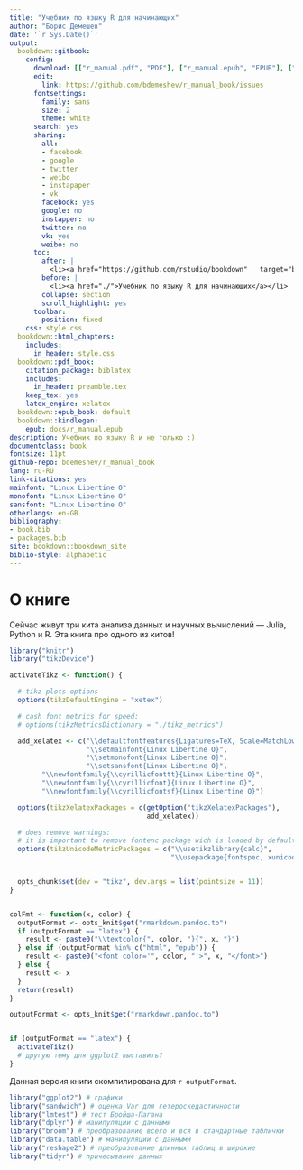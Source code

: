 ```yaml
---
title: "Учебник по языку R для начинающих"
author: "Борис Демешев"
date: '`r Sys.Date()`'
output:
  bookdown::gitbook:
    config:
      download: [["r_manual.pdf", "PDF"], ["r_manual.epub", "EPUB"], ["r_manual.mobi", "MOBI"]]
      edit:
        link: https://github.com/bdemeshev/r_manual_book/issues
      fontsettings:
        family: sans
        size: 2
        theme: white
      search: yes
      sharing:
        all:
        - facebook
        - google
        - twitter
        - weibo
        - instapaper
        - vk
        facebook: yes
        google: no
        instapper: no
        twitter: no
        vk: yes
        weibo: no
      toc:
        after: |
          <li><a href="https://github.com/rstudio/bookdown"   target="blank">Создано с использованием пакета bookdown</a></li>
        before: |
          <li><a href="./">Учебник по языку R для начинающих</a></li>
        collapse: section
        scroll_highlight: yes
      toolbar:
        position: fixed
    css: style.css
  bookdown::html_chapters:
    includes:
      in_header: style.css
  bookdown::pdf_book:
    citation_package: biblatex
    includes:
      in_header: preamble.tex
    keep_tex: yes
    latex_engine: xelatex
  bookdown::epub_book: default
  bookdown::kindlegen:
    epub: docs/r_manual.epub
description: Учебник по языку R и не только :)
documentclass: book
fontsize: 11pt
github-repo: bdemeshev/r_manual_book
lang: ru-RU
link-citations: yes
mainfont: "Linux Libertine O"
monofont: "Linux Libertine O"
sansfont: "Linux Libertine O"
otherlangs: en-GB
bibliography:
- book.bib
- packages.bib
site: bookdown::bookdown_site
biblio-style: alphabetic
---
```


# О книге {-}

Сейчас живут три кита анализа данных и научных вычислений --- Julia, Python и R. Эта книга про одного из китов!


```r
library("knitr")
library("tikzDevice")

activateTikz <- function() {

  # tikz plots options
  options(tikzDefaultEngine = "xetex")

  # cash font metrics for speed:
  # options(tikzMetricsDictionary = "./tikz_metrics")

  add_xelatex <- c("\\defaultfontfeatures{Ligatures=TeX, Scale=MatchLowercase}",
                   "\\setmainfont{Linux Libertine O}",
                   "\\setmonofont{Linux Libertine O}",
                   "\\setsansfont{Linux Libertine O}",
        "\\newfontfamily{\\cyrillicfonttt}{Linux Libertine O}",
        "\\newfontfamily{\\cyrillicfont}{Linux Libertine O}",
        "\\newfontfamily{\\cyrillicfontsf}{Linux Libertine O}")

  options(tikzXelatexPackages = c(getOption("tikzXelatexPackages"),
                                  add_xelatex))

  # does remove warnings:
  # it is important to remove fontenc package wich is loaded by default
  options(tikzUnicodeMetricPackages = c("\\usetikzlibrary{calc}",
                                        "\\usepackage{fontspec, xunicode}", add_xelatex))


  opts_chunk$set(dev = "tikz", dev.args = list(pointsize = 11))
}


colFmt <- function(x, color) {
  outputFormat <- opts_knit$get("rmarkdown.pandoc.to")
  if (outputFormat == "latex") {
    result <- paste0("\\textcolor{", color, "}{", x, "}")
  } else if (outputFormat %in% c("html", "epub")) {
    result <- paste0("<font color='", color, "'>", x, "</font>")
  } else {
    result <- x
  }
  return(result)
}

outputFormat <- opts_knit$get("rmarkdown.pandoc.to")


if (outputFormat == "latex") {
  activateTikz()
  # другую тему для ggplot2 выставить?
}

```

Данная версия книги скомпилирована для `r outputFormat`.


```r
library("ggplot2") # графики
library("sandwich") # оценка Var для гетероскедастичности
library("lmtest") # тест Бройша-Пагана
library("dplyr") # манипуляции с данными
library("broom") # преобразование всего и вся в стандартные таблички
library("data.table") # манипуляции с данными
library("reshape2") # преобразование длинных таблиц в широкие
library("tidyr") # причесывание данных
```

